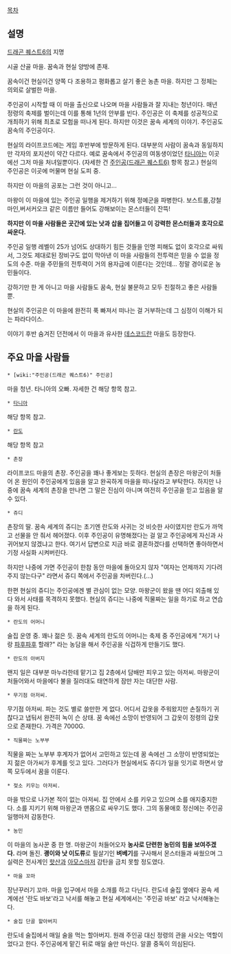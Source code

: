 [[목차]]
== 설명 ==
[[드래곤 퀘스트6]]의 지명

시골 산골 마을. 꿈속과 현실 양방에 존재.

꿈속이건 현실이건 양쪽 다 조용하고 평화롭고 살기 좋은 농촌 마을. 하지만 그 정체는 의외로 살벌한 마을.

주인공이 시작할 때 이 마을 출신으로 나오며 마을 사람들과 잘 지내는 청년이다. 매년 정령의 축제를 벌이는데 이를 통해 1년의 안부를 빈다. 주인공은 이 축제를 성공적으로 개최하기 위해 최초로 모험을 떠나게 된다. 하지만 이것은 꿈속 세계의 이야기. 주인공도 꿈속의 주인공이다.

현실의 라이프코드에는 게임 후반부에 방문하게 된다. 대부분의 사람이 꿈속과 동일하지만 각자의 포지션이 약간 다르다. 예로 꿈속에서 주인공의 여동생이었던 [[타니아]]는 이곳에선 그저 마을 처녀일뿐이다. (자세한 건 [[주인공(드래곤 퀘스트6)]] 항목 참고.) 현실의 주인공은 이곳에 머물며 현실 도피 중.

하지만 이 마을의 공포는 그런 것이 아니고...

마왕이 이 마을에 있는 주인공 일행을 제거하기 위해 정예군을 파병한다. 보스트롤,강철마인,버서커오크 같은 이름만 들어도 강해보이는 몬스터들이 잔뜩!

'''하지만 이 마을 사람들은 곳간에 있는 낫과 삽을 집어들고 이 강력한 몬스터들과 호각으로 싸운다.'''

주인공 일행 레벨이 25가 넘어도 상대하기 힘든 것들을 인명 피해도 없이 호각으로 싸워서, 그것도 제대로된 장비구도 없이 막아낸 이 마을 사람들의 전투력은 믿을 수 없을 정도의 수준. 마을 주민들의 전투력이 거의 용자급에 이른다는 것인데... 정말 경이로운 농민들이다.

강하기만 한 게 아니고 마을 사람들도 꿈속, 현실 불문하고 모두 친절하고 좋은 사람들뿐.

현실의 주인공은 이 마을에 완전히 푹 빠져서 떠나는 걸 거부하는데 그 심정이 이해가 되는 파라다이스.

이야기 후반 숨겨진 던전에서 이 마을과 유사한 [[데스코드]]란 마을도 등장한다.

== 주요 마을 사람들 ==

 * [wiki:"주인공(드래곤 퀘스트6)" 주인공]
마을 청년. 타니아의 오빠. 자세한 건 해당 항목 참고.

 * [[타니아]]
해당 항목 참고.

 * [[란도]]
해당 항목 참고

 * 촌장
라이프코드 마을의 촌장. 주인공을 꽤나 좋게보는 듯하다. 현실의 촌장은 마왕군이 처들어 온 원인이 주인공에게 있음을 알고 완곡하게 마을을 떠나달라고 부탁한다. 하지만 나중에 꿈속 세계의 촌장을 만나면 그 말은 진심이 아니며 여전히 주인공을 믿고 있음을 알 수 있다.

 * 쥬디
촌장의 딸. 꿈속 세계의 쥬디는 초기엔 란도와 사귀는 것 비슷한 사이였지만 란도가 까먹고 선물을 안 줘서 헤어졌다. 이후 주인공이 유명해졌다는 걸 알고 주인공에게 자신과 사귀어보지 않겠냐고 한다. 여기서 답변으로 지금 바로 결혼하겠다를 선택하면 좋아하면서 기정 사실화 시켜버린다.

하지만 나중에 가면 주인공이 한참 동안 마을에 돌아오지 않자 "여자는 언제까지 기다려주지 않는다구" 라면서 쥬디 쪽에서 주인공을 차버린다.(...)

한편 현실의 쥬디는 주인공에겐 별 관심이 없는 모양. 마왕군이 왔을 땐 어디 외출해 있다 와서 사태를 목격하지 못했다. 현실의 쥬디는 나중에 직물짜는 일을 하기로 하고 연습을 하게 된다.

 * 란도의 어머니
술집 운영 중. 꽤나 젊은 듯. 꿈속 세계의 란도의 어머니는 축제 중 주인공에게 "저기 나랑 [[파후파후]] 할래?" 라는 농담을 해서 주인공을 식겁하게 만들기도 했다.

 * 란도의 아버지
왠지 일은 대부분 마누라한테 맡기고 집 2층에서 담배만 피우고 있는 아저씨. 마왕군이 처들어와서 마을에다 불을 질러대도 태연하게 잠만 자는 대단한 사람.

 * 무기점 아저씨.
무기점 아저씨. 파는 것도 별로 쓸만한 게 없다. 어디서 갑옷을 주워왔지만 손질하기 귀찮다고 냅둬서 완전히 녹이 슨 상태. 꿈 속에선 소망이 반영되어 그 갑옷이 정령의 갑옷으로 존재한다. 가격은 7000G.

 * 직물짜는 노부부
직물을 짜는 노부부 후계자가 없어서 고민하고 있는데 꿈 속에선 그 소망이 반영되었는지 젊은 아가씨가 후계를 잇고 있다. 그러다가 현실에서도 쥬디가 일을 잇기로 하면서 양쪽 모두에서 꿈을 이룬다.

 * 젖소 키우는 아저씨.
마을 밖으로 나가본 적이 없는 아저씨. 집 안에서 소를 키우고 있으며 소를 애지중지한다. 소를 지키기 위해 마왕군과 맨몸으로 싸우기도 했다. 그의 동물애호 정신에는 주인공 일행마저 감동한다.

 * 농민
이 마을의 농사꾼 중 한 명. 마왕군이 처들어오자 '''농사로 단련한 농민의 힘을 보여주겠다.''' 라며 돌진. '''괭이와 낫 이도류'''로 필살기인 '''벼베기'''를 구사해서 몬스터들과 싸웠으며 그 실력은 전사계인 [[핫산]]과 [[아모스]]마저 감탄을 금치 못할 정도였다.

 * 마을 꼬마
장난꾸러기 꼬마. 마을 입구에서 마을 소개를 하고 다닌다. 란도네 술집 옆에다 꿈속 세계에선 '란도 바보'라고 낙서를 해놓고 현실 세계에서는 '주인공 바보' 라고 낙서해놓는다.

 * 술집 단골 할아버지
란도네 술집에서 매일 술을 먹는 할아버지. 원래 주인공 대신 정령의 관을 사오는 역할이었다고 한다. 주인공에게 맡긴 뒤로 매일 술만 마신다. 알콜 중독이 의심된다.
